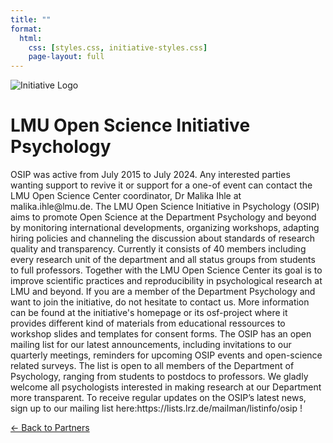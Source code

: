 ```yaml
---
title: ""
format: 
  html:
    css: [styles.css, initiative-styles.css]
    page-layout: full
---
```


```{=html}
<div class="initiative-container">
  <div class="initiative-header">
    <div class="initiative-logo">
      <img src="../images/osip.png" alt="Initiative Logo">
    </div>
    <h1 class="initiative-title">LMU Open Science Initiative Psychology</h1>
  </div>
  
  <div class="initiative-content">
    <p>
      OSIP was active from July 2015 to July 2024. Any interested parties wanting support to revive it or support for a one-of event can contact the LMU Open Science Center coordinator, Dr Malika Ihle at malika.ihle@lmu.de.

    The LMU Open Science Initiative in Psychology (OSIP) aims to promote Open Science at the Department Psychology and beyond by monitoring international developments, organizing workshops, adapting hiring policies and channeling the discussion about standards of research quality and transparency. Currently it consists of 40 members including every research unit of the department and all status groups from students to full professors.

    Together with the LMU Open Science Center its goal is to improve scientific practices and reproducibility in psychological research at LMU and beyond.

    If you are a member of the Department Psychology and want to join the initiative, do not hesitate to contact us. More information can be found at the initiative's homepage or its osf-project where it provides different kind of materials from educational ressources to workshop slides and templates for consent forms.

    The OSIP has an open mailing list for our latest announcements, including invitations to our quarterly meetings, reminders for upcoming OSIP events and open-science related surveys. The list is open to all members of the Department of Psychology, ranging from students to postdocs to professors. We gladly welcome all psychologists interested in making research at our Department more transparent.

    To receive regular updates on the OSIP’s latest news, sign up to our mailing list here:https://lists.lrz.de/mailman/listinfo/osip !
    </p>
  
  <div class="back-link">
    <a href="university-partners2.html" class="back-button">← Back to Partners</a>
  </div>
</div>
```